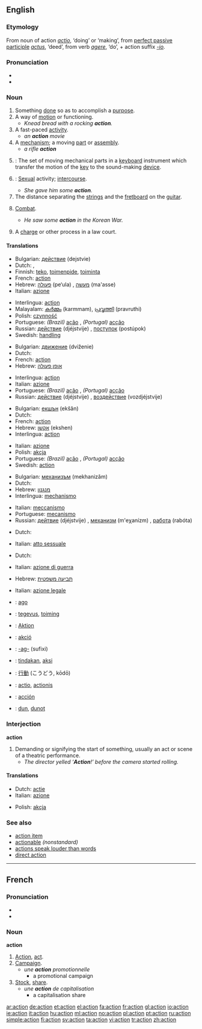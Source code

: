 ==English==
===Etymology===
From {{L.}} noun of action ''[[actio]]'', ‘doing’ or ‘making’, from [[perfect passive participle]] ''[[actus]]'', ‘deed’, from verb ''[[agere]]'', ‘do’, + action suffix ''[[-io]]''.

===Pronunciation===
* {{audio|en-us-action.ogg|Audio (US)}}
* {{rhymes|ækʃən}}

===Noun===
{{en-noun}} 

# Something [[done]] so as to accomplish a [[purpose]].
# A way of [[motion]] or functioning.
#* ''Knead bread with a rocking '''action'''.''
# A fast-paced [[activity]].
#* ''an '''action''' movie''
# A [[mechanism]]; a moving [[part]] or [[assembly]].
#* ''a rifle '''action'''''
# {{music}}: The set of moving mechanical parts in a [[keyboard]] instrument which transfer the motion of the [[key]] to the sound-making [[device]].
# {{slang}}: [[sexual|Sexual]] activity; [[intercourse]].
#* ''She gave him some '''action'''.''
# The distance separating the [[strin]]gs and the [[fretboard]] on the [[guitar]].
# {{military}} [[combat|Combat]].
#* ''He saw some '''action''' in the Korean War.''
# {{law}} A [[charge]] or other process in a law court.

====Translations====
{{trans-top|Something done so as to accomplish a purpose}}
*Bulgarian: [[действие#Bulgarian|действие]] (dejstvie) {{n}}
*Dutch: {{t-|nl|handeling}} {{f}}, {{t|nl|actie}} {{f}}
*Finnish: [[teko]], [[toimenpide]], [[toiminta]]
*French: [[#French|action]] {{f}}
*Hebrew: [[פעולה]] (pe‘ula) {{f}}, [[מעשה]] (ma'asse) {{m}}
*Italian: [[azione]] {{f}}
{{trans-mid}}
*Interlingua: [[#Interlingua|action]]
*Malayalam: [[കര്‍മ്മം]] (karmmam), [[പ്രവൃത്തി]] (pravruthi)
*Polish: [[czynność]] {{f}}
*Portuguese: ''(Brazil)'' [[ação]] {{f}}, ''(Portugal)'' [[acção]] {{f}}
*Russian: [[действие#Russian|действие]] (djéjstvije) {{n}}, [[поступок]] (postúpok) {{m}}
*Swedish: [[handling]]
{{trans-bottom}}

{{trans-top|A way of motion or functioning}}
*Bulgarian: [[движение#Bulgarian|движение]] (dviženie) {{n}}
*Dutch: {{t+|nl|beweging}} {{f}}
*French: [[#French|action]] {{f}}
*Hebrew: [[אופן פעולה]] {{m}}
{{trans-mid}}
*Interlingua: [[#Interlingua|action]]
*Italian: [[azione]] {{f}}
*Portuguese: ''(Brazil)'' [[ação]] {{f}}, ''(Portugal)'' [[acção]] {{f}}
*Russian: [[действие#Russian|действие]] (djéjstvije) {{n}}, [[воздействие]] (vozdjéjstvije) {{n}}
{{trans-bottom}}

{{trans-top|A fast-paced activity}}
*Bulgarian: [[екшън]] (ekšǎn) {{m}}
*Dutch: {{t|nl|actie}} {{f}}
*French: [[#French|action]] {{f}}
*Hebrew: [[אקשן]] (ekshen)
*Interlingua: [[#Interlingua|action]]
{{trans-mid}}
*Italian: [[azione]] {{f}}
*Polish: [[akcja]] {{f}}
*Portuguese: ''(Brazil)'' [[ação]] {{f}}, ''(Portugal)'' [[acção]] {{f}}
*Swedish: [[#Swedish|action]]
{{trans-bottom}}

{{trans-top|A mechanism}}
*Bulgarian: [[механизъм]] (mekhanizǎm) {{m}}
*Dutch: {{t|nl|mechanisme}} {{n}}
*Hebrew: [[מנגנון]] {{m}}
*Interlingua: [[mechanismo]]
{{trans-mid}}
*Italian: [[meccanismo]] {{m}}
*Portuguese: [[mecanismo]] {{m}}
*Russian: [[действие#Russian|дейтвие]] (djéjstvije) {{n}}, [[механизм]] (m'eχanízm) {{m}}, [[работа]] (rabóta) {{f}}
{{trans-bottom}}

{{trans-top|Slang: Intercourse}}
*Dutch: {{t|nl|actie}} {{f}}
{{trans-mid}}
*Italian: [[atto sessuale]] {{m}}
{{trans-bottom}}

{{trans-top|Military: Combat}}
*Dutch: {{t|nl|actie}} {{f}}
{{trans-mid}}
*Italian: [[azione di guerra]] {{f}}
{{trans-bottom}}

{{trans-top|Law: A charge}}
*Hebrew: [[תביעה משפטית]] {{f}}
{{trans-mid}}
*Italian: [[azione legale]] {{f}}
{{trans-bottom}}

{{checktrans}}
{{trans-top|Translations to be categorized}}
*{{ttbc|Esperanto}}: [[ago#Esperanto|ago]]
*{{ttbc|Estonian}}: [[tegevus]], [[toiming]]
*{{ttbc|German}}: [[Aktion]] {{f}}
*{{ttbc|Hungarian}}: [[akció]]
*{{ttbc|Ido}}: [[-ag-]] (sufixi)
{{trans-mid}}
*{{ttbc|Indonesian}}: [[tindak]]an, [[aksi]]
*{{ttbc|Japanese}}: [[行動]] (こうどう, kōdō)
*{{ttbc|Latin}}: [[actio]], [[actionis]]
*{{ttbc|Spanish}}: [[acción]] {{f}}
*{{ttbc|Volapük}}: [[dun#Volapük|dun]], [[dunot]]
{{trans-bottom}}

===Interjection===
'''action'''
# Demanding or signifying the start of something, usually an act or scene of a theatric performance.
#* ''The director yelled ‘'''Action'''!’ before the camera started rolling.''

====Translations====
{{trans-top|signifying the start of something}}
*Dutch: [[actie]] {{f}}
*Italian: [[azione]] {{f}}
{{trans-mid}}
*Polish: [[akcja]]
{{trans-bottom}}

===See also===
* [[action item]]
* [[actionable]] ''(nonstandard)''
* [[actions speak louder than words]]
* [[direct action]]

----

==French==

===Pronunciation===
* {{IPA|/ak.sjɔ̃/}}
* {{SAMPA|/ak.sjO~/}}

===Noun===
'''action''' {{f}}

# [[#English|Action]], [[act]].
# [[campaign|Campaign]].
#* ''une '''action''' promotionnelle''
#** a promotional campaign
# [[stock|Stock]], [[share]].
#* ''une '''action''' de capitalisation''
#** a capitalisation share

[[ar:action]]
[[de:action]]
[[et:action]]
[[el:action]]
[[fa:action]]
[[fr:action]]
[[gl:action]]
[[io:action]]
[[ie:action]]
[[it:action]]
[[hu:action]]
[[ml:action]]
[[no:action]]
[[pl:action]]
[[pt:action]]
[[ru:action]]
[[simple:action]]
[[fi:action]]
[[sv:action]]
[[ta:action]]
[[vi:action]]
[[tr:action]]
[[zh:action]]